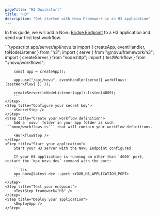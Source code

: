 ```yaml
---
pageTitle: "H3 Quickstart"
title: "H3"
description: "Get started with Novu Framework in an H3 application"
---
```




In this guide, we will add a Novu [Bridge Endpoint](/docs/concepts/endpoint) to a H3 application and send our first test workflow.

<Steps>
    <Step title="Set up your local environment">
        <LocalStudio />
    </Step>
    <Step title="Install packages">
        <PackagesStep />
    </Step>
    <Step title="Add a Novu API Endpoint">
        ```typescript app/server/api/novu.ts
        import { createApp, eventHandler, toNodeListener } from "h3";
        import { serve } from "@novu/framework/h3";
        import { createServer } from "node:http";
        import { testWorkflow } from "./novu/workflows";

        const app = createApp();

        app.use("/api/novu", eventHandler(serve({ workflows: [testWorkflow] }) ));

        createServer(toNodeListener(app)).listen(4000);
        ```
    </Step>
    <Step title="Configure your secret key">
        <SecretStep />
    </Step>
    <Step title="Create your workflow definition">
        Add a `novu` folder in your app folder as such ```novu/workflows.ts``` that will contain your workflow definitions.

        <WorkflowStep />
    </Step>
    <Step title="Start your application">
        Start your H3 server with the Novu Endpoint configured.

        If your H3 application is running on other than `4000` port, restart the `npx novu dev` command with the port:

        ```tsx
        npx novu@latest dev --port <YOUR_H3_APPLICATION_PORT>
        ```
    </Step>
    <Step title="Test your endpoint">
        <TestStep framework="H3" />
    </Step>
    <Step title="Deploy your application">
        <DeployApp />
    </Step>
</Steps>

<NextStepsStep />
